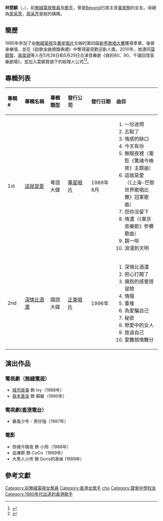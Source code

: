 {{藝人
| 姓名 = 林楚麒
| 類型 = 女藝人
| 圖片 = 
| 圖片尺寸 = 
| 圖片簡介 = 
| 本名 = 林楚麒
| 英文名 = Gina Lam
| 羅馬拼音 = Lam Choi Kei
| 綽號 =
| 职业 = {{hlist|[[演員|演員]]|[[歌手|歌手]]}}
| 出生日期 = {{birth date and age|1964|9|6}}
| 出生地點 = {{BHKG}}
| 教育程度 = 中學
| 國籍 = 
| 籍貫 =
| 語言 = {{hlist|[[粵語|粵語]]|[[英語|英語]]|[[普通話|國語]]}}
| 母校 = [[寶覺中學|寶覺中學]]
| 父母 = 母：[[周采茨|周采茨]]
| 宗教信仰 = 未公開
| 出道日期 = 1989年
| 出道作 =
| 代表作品 =
| 活躍年代 = 1986年－1996年
| 唱片公司 = [[華星唱片|華星唱片]]（1986年－1989年）<br>[[正東唱片|正東唱片]]（1996年）
| 經紀公司 =
| 官方網站 = 
| imdb =
|awards=
}}

'''林楚麒'''（{{lang-en |Gina Lam Choi Kei}}，{{bd|1964年|9月6日}}），前[[電視廣播有限公司|無綫電視]][[藝員|藝員]]及[[歌手|歌手]]，曾是[[Beyond|Beyond]]已故主音[[黃家駒|黃家駒]]的女友。母親為[[周采茨|周采茨]]，[[周采芹|周采芹]]是她的姨媽。

==簡歷==
1985年參加了由[[電視廣播有限公司|無綫電視]]及[[華星唱片|華星唱片]]合辦的第四屆[[新秀歌唱大賽|新秀歌唱大賽]]獲得季軍，後晉身樂壇，並在《勁歌金曲頒獎典禮》中奪得最受歡迎新人獎。2010年，她連同[[莫鎮賢|莫鎮賢]]、[[唐韋琪|唐韋琪]]等人在5月28日和5月29日合演音樂劇《我的80、90、千禧回憶音樂劇場》，並加入莫鎮賢旗下的經理人公司<ref>{{Cite web |url=http://hk.apple.nextmedia.com/entertainment/art/20100520/14047866 |title=「我阿哥好憎佢」家強警告林楚麒咪扮未亡人 |access-date=2017-10-16 |archive-url=https://web.archive.org/web/20171016122133/http://hk.apple.nextmedia.com/entertainment/art/20100520/14047866 |archive-date=2017-10-16 |dead-url=yes }}</ref><ref>{{Cite web |url=https://hk.entertainment.appledaily.com/entertainment/daily/article/20150423/19121881 |title=存档副本 |access-date=2018-01-01 |archive-date=2019-08-31 |archive-url=https://web.archive.org/web/20190831222912/https://hk.entertainment.appledaily.com/entertainment/daily/article/20150423/19121881 |dead-url=no }}</ref>。

==專輯列表==
{| class="wikitable"
!align="left" width="75px"| 專輯 #
!align="left" width="230px"| 專輯名稱
!align="left" width="120px"| 專輯類型
!align="left" width="200px"| 發行公司
!align="left" width="145px"| 發行日期
!align="left" width="320px"| 曲目
|-
! 1st
! [[這就是愛|這就是愛]]
| 粵語大碟
| [[華星唱片|華星唱片]]
| 1989年8月
| 
#一份迷惘
#五點了
#情感的缺口
#今天有你
#無眠夜裡（電影《驚魂今晚夜》主題曲）
#這就是愛（《上海-巴黎世界歌唱比賽》冠軍歌曲）
#怨你沒留下
#情濃（《東京音樂節》參賽歌曲）
#錫一啖
#浪漫到天明
|-
! 2nd
! [[深情比酒濃|深情比酒濃]]
| 國語大碟
| [[正東唱片|正東唱片]]
| 1996年
| 
#深情比酒濃
#把心打開了
#擁抱的感覺很冒險
#情殤
#重複
#為愛騙自己
#秘密
#戀愛中的女人
#放過自己
#愛難捨情難分
|}

==演出作品==
===電視劇（[[無綫電視|無綫電視]]）===
*[[城市故事|城市故事]] 飾 Ivy（1988年）
*[[我本善良_(香港電視劇)|我本善良]] 飾 蘇敏（1990年）

===電視劇([[香港電台|香港電台]]）===
*暴風少年 - 黑仔強（1987年）

===電影===
*惊魂今晚夜 飾 小玲（1988年）
*血裸祭 飾 CoCo（1989年）
*大男人小传 飾 Doris的表妹 (1989年）

==參考文獻==
<div class="references-small">
<references></references>
</div>
{{新秀歌唱大賽}}
{{DEFAULTSORT: lam}}
[[Category:前無綫電視女藝員|Category:前無綫電視女藝員]]
[[Category:香港女歌手|Category:香港女歌手]]
[[Category:林姓|cho]]
[[Category:寶覺中學校友|Category:寶覺中學校友]]
[[Category:1980年代出道的香港歌手|Category:1980年代出道的香港歌手]]